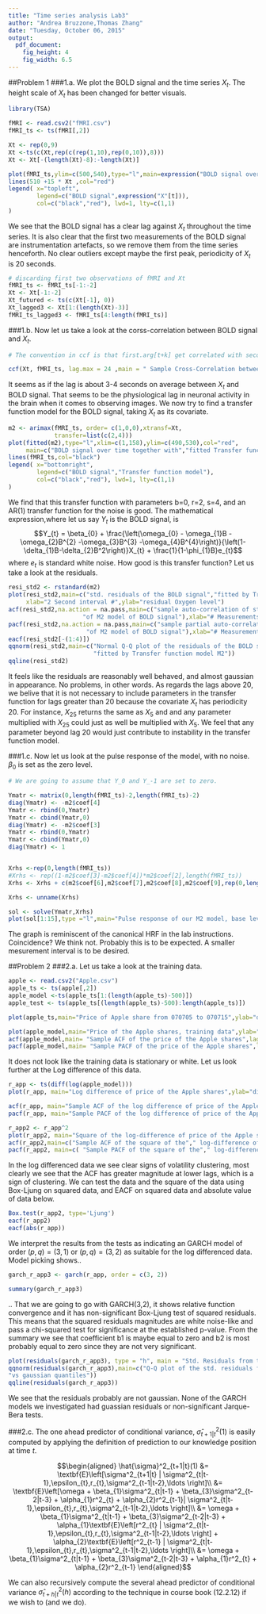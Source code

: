 ```yaml
---
title: "Time series analysis Lab3"
author: "Andrea Bruzzone,Thomas Zhang"
date: "Tuesday, October 06, 2015"
output:
  pdf_document:
    fig_height: 4
    fig_width: 6.5
---
```

##Problem 1
###1.a.
We plot the BOLD signal and the time series $X_{t}$. The height scale of $X_{t}$ has been changed for better visuals.

```r
library(TSA)
```

```r
fMRI <- read.csv2("fMRI.csv")
fMRI_ts <- ts(fMRI[,2])

Xt <- rep(0,9)
Xt <-ts(c(Xt,rep(c(rep(1,10),rep(0,10)),8)))
Xt <- Xt[-(length(Xt)-8):-length(Xt)]
```

```r
plot(fMRI_ts,ylim=c(500,540),type="l",main=expression("BOLD signal over time together with a time series X"[t]),xlab="2 Second interval #",ylab="Oxygen level")
lines(510 +15 * Xt ,col="red")
legend( x="topleft", 
        legend=c("BOLD signal",expression("X"[t])),
        col=c("black","red"), lwd=1, lty=c(1,1) 
)
```
We see that the BOLD signal has a clear lag against $X_{t}$ throughout the time series. It is also clear that the first two measurements of the BOLD signal are instrumentation artefacts, so we remove them from the time series henceforth. No clear outliers except maybe the first peak, periodicity of $X_{t}$ is 20 seconds.

```r
# discarding first two observations of fMRI and Xt
fMRI_ts <- fMRI_ts[-1:-2]
Xt <- Xt[-1:-2]
Xt_futured <- ts(c(Xt[-1], 0))
Xt_lagged3 <- Xt[1:(length(Xt)-3)]
fMRI_ts_lagged3 <- fMRI_ts[4:length(fMRI_ts)]
```
###1.b.
Now let us take a look at the corss-correlation between BOLD signal and $X_{t}$.
```r
# The convention in ccf is that first.arg[t+k] get correlated with second.arg[t] at lag k.

ccf(Xt, fMRI_ts, lag.max = 24 ,main = " Sample Cross-Correlation between Xt and the BOLD signal", ylab = "CCF")
```
It seems as if the lag is about 3-4 seconds on average between $X_{t}$ and BOLD signal. That seems to be the physiological lag in neuronal activity in the brain when it comes to observing images. We now try to find a transfer function model for the BOLD signal,
taking $X_{t}$ as its covariate.
```r
m2 <- arimax(fMRI_ts, order= c(1,0,0),xtransf=Xt,
             transfer=list(c(2,4)))
plot(fitted(m2),type="l",xlim=c(1,158),ylim=c(490,530),col="red",
     main=c("BOLD signal over time together with","fitted Transfer function model M2"),xlab="2 Second interval #",ylab="Oxygen level")
lines(fMRI_ts,col="black")
legend( x="bottomright", 
        legend=c("BOLD signal","Transfer function model"),
        col=c("black","red"), lwd=1, lty=c(1,1) 
)
```
We find that this transfer function with parameters b=0, r=2, s=4, and an AR(1) transfer function for the noise is good. The mathematical expression,where let us say $Y_{t}$ is the BOLD signal, is $$Y_{t} = \beta_{0} + \frac{\left(\omega_{0} - \omega_{1}B -\omega_{2}B^{2} -\omega_{3}B^{3} -\omega_{4}B^{4}\right)}{\left(1-\delta_{1}B-\delta_{2}B^2\right)}X_{t} + \frac{1}{1-\phi_{1}B}e_{t}$$ where $e_{t}$ is standard white noise. How good is this transfer function? Let us take a look at the residuals.

```r
resi_std2 <- rstandard(m2)
plot(resi_std2,main=c("std. residuals of the BOLD signal","fitted by Transfer function model M2"),
     xlab="2 Second interval #",ylab="residual Oxygen level")
acf(resi_std2,na.action = na.pass,main=c("sample auto-correlation of standardized residuals",
                     "of M2 model of BOLD signal"),xlab="# Measurements lag")
pacf(resi_std2,na.action = na.pass,main=c("sample partial auto-correlation of standardized residuals",
                      "of M2 model of BOLD signal"),xlab="# Measurements lag")
eacf(resi_std2[-(1:4)])
qqnorm(resi_std2,main=c("Normal Q-Q plot of the residuals of the BOLD signal",
                        "fitted by Transfer function model M2"))
qqline(resi_std2)
```

It feels like the residuals are reasonably well behaved, and almost gaussian in appearance. No problems, in other words. As regards the lags above 20, we belive that it is not necessary to include parameters in the transfer function for lags greater
than 20 because the covariate $X_t$ has periodicity 20.
For instance, $X_{25}$ returns the same as $X_{5}$ and and any parameter multiplied with $X_{25}$ could just as well be multiplied with $X_5$. We feel that any parameter beyond
lag 20 would just contribute to instability in the transfer function model.

###1.c.
Now let us look at the pulse response of the model, with no noise. $\beta_{0}$ is set as the zero level.
```r
# We are going to assume that Y_0 and Y_-1 are set to zero.

Ymatr <- matrix(0,length(fMRI_ts)-2,length(fMRI_ts)-2)
diag(Ymatr) <- -m2$coef[4]
Ymatr <- rbind(0,Ymatr)
Ymatr <- cbind(Ymatr,0)
diag(Ymatr) <- -m2$coef[3]
Ymatr <- rbind(0,Ymatr)
Ymatr <- cbind(Ymatr,0)
diag(Ymatr) <- 1


Xrhs <-rep(0,length(fMRI_ts))
#Xrhs <- rep((1-m2$coef[3]-m2$coef[4])*m2$coef[2],length(fMRI_ts))
Xrhs <- Xrhs + c(m2$coef[6],m2$coef[7],m2$coef[8],m2$coef[9],rep(0,length(fMRI_ts)-4))

Xrhs <- unname(Xrhs)

sol <- solve(Ymatr,Xrhs)
plot(sol[1:15],type ="l",main="Pulse response of our M2 model, base level set to zero",,xlab="2 Second interval #",ylab="Oxygen level above base level")
```
The graph is reminiscent of the canonical HRF in the lab instructions. Coincidence? We think not. Probably this is to be expected. A smaller mesurement interval is to be desired.

##Problem 2
###2.a.
Let us take a look at the training data.
```r
apple <- read.csv2("Apple.csv")
apple_ts <- ts(apple[,2])
apple_model <-ts(apple_ts[1:(length(apple_ts)-500)])
apple_test <- ts(apple_ts[(length(apple_ts)-500):length(apple_ts)])

plot(apple_ts,main="Price of Apple share from 070705 to 070715",ylab="dollars per share",xlab="Trading days after July 6th,2005")

plot(apple_model,main="Price of the Apple shares, training data",ylab="dollars per share",xlab="Trading days after July 6th,2005")
acf(apple_model,main= "Sample ACF of the price of the Apple shares",lag.max=2000)
pacf(apple_model,main= "Sample PACF of the price of the Apple shares",lag.max=2000)
```
It does not look like the training data is stationary or white. Let us look further at the Log difference of this data.
```r
r_app <- ts(diff(log(apple_model)))
plot(r_app, main="Log difference of price of the Apple shares",ylab="diff(log(dollars per share))",xlab="Trading days after July 6th,2005")

acf(r_app, main="Sample ACF of the log difference of price of the Apple shares",lag.max=2000)
pacf(r_app, main="Sample PACF of the log difference of price of the Apple shares",lag.max=2000)

r_app2 <- r_app^2
plot(r_app2, main="Square of the log-difference of price of the Apple shares",ylab="square(diff(log(dollars per share)))",xlab="Trading days after July 6th,2005")
acf(r_app2,main=c("Sample ACF of the square of the"," log-difference of price of the Apple) shares",lag.max=2000))
pacf(r_app2, main=c( "Sample PACF of the square of the"," log-difference of price of the Apple shares"),lag.max=2000)
```
In the log differenced data we see clear signs of volatility clustering, most clearly we see that the ACF has greater magnitude at lower lags, which is a sign of clustering. We can test the data and the square of the data using Box-Ljung on squared data, and EACF on squared data and absolute value of data below.

```r
Box.test(r_app2, type='Ljung')
eacf(r_app2)
eacf(abs(r_app))
```
We interpret the results from the tests as indicating an GARCH model of order $(p,q)=(3,1)$ or $(p,q)=(3,2)$ as suitable for the log differenced data. Model picking shows..

```r
garch_r_app3 <- garch(r_app, order = c(3, 2))
```

```r

summary(garch_r_app3)
```
.. That we are going to go with GARCH(3,2), it shows relative function convergence and it
has non-significant Box-Ljung test of squared residuals. This means that the squared residuals magnitudes are white noise-like and pass a chi-squared test for significance at the established p-value. From the summary we see that coefficient b1 is maybe equal to zero and b2 is most probably equal to zero since they are not very significant.

```r
plot(residuals(garch_r_app3), type = "h", main = "Std. Residuals from the fitted GARCH(3,2) model")
qqnorm(residuals(garch_r_app3),main=c("Q-Q plot of the std. residuals from the fitted GARCH(3,2) model",
"vs gaussian quantiles"))
qqline(residuals(garch_r_app3))
```
We see that the residuals probably are not gaussian. None of the GARCH models we investigated had guassian residuals or non-significant Jarque-Bera tests.

###2.c.
The one ahead predictor of conditional variance, $\hat{\sigma}^2_{t+1|t}(1)$ is easily computed by applying the definition of prediction to our knowledge position at time $t$.

$$\begin{aligned}
\hat{\sigma}^2_{t+1|t}(1) &= \textbf{E}\left[\sigma^2_{t+1|t} | \sigma^2_{t|t-1},\epsilon_{t},r_{t},\sigma^2_{t-1|t-2},\ldots \right]\\
&= \textbf{E}\left[\omega + \beta_{1}\sigma^2_{t|t-1} + \beta_{3}\sigma^2_{t-2|t-3} + \alpha_{1}r^2_{t} + \alpha_{2}r^2_{t-1}| \sigma^2_{t|t-1},\epsilon_{t},r_{t},\sigma^2_{t-1|t-2},\ldots \right]\\
&= \omega + \beta_{1}\sigma^2_{t|t-1} + \beta_{3}\sigma^2_{t-2|t-3} + \alpha_{1}\textbf{E}\left[r^2_{t} | \sigma^2_{t|t-1},\epsilon_{t},r_{t},\sigma^2_{t-1|t-2},\ldots \right] + \alpha_{2}\textbf{E}\left[r^2_{t-1} | \sigma^2_{t|t-1},\epsilon_{t},r_{t},\sigma^2_{t-1|t-2},\ldots \right]\\
&= \omega + \beta_{1}\sigma^2_{t|t-1} + \beta_{3}\sigma^2_{t-2|t-3} + \alpha_{1}r^2_{t} + \alpha_{2}r^2_{t-1}
\end{aligned}$$

We can also recursively compute the several ahead predictor of conditional variance $\hat{\sigma}^2_{t+h|t}(h)$ according to the technique in course book (12.2.12) if we wish to (and we do).
